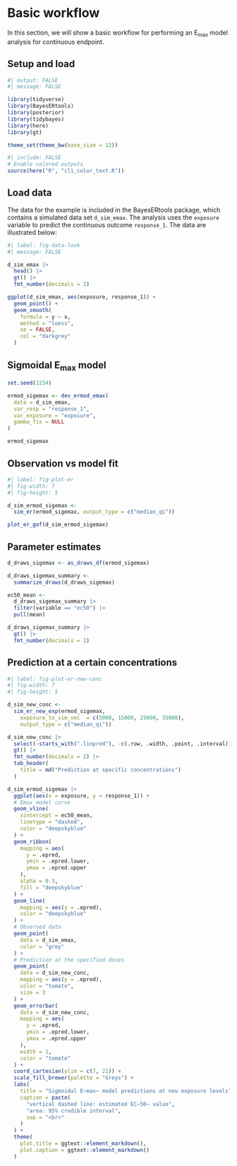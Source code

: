 # Basic workflow

In this section, we will show a basic workflow for performing an E~max~ model 
analysis for continuous endpoint.

## Setup and load

```r
#| output: FALSE
#| message: FALSE

library(tidyverse)
library(BayesERtools)
library(posterior)
library(tidybayes)
library(here)
library(gt)

theme_set(theme_bw(base_size = 12))
```

```r
#| include: FALSE
# Enable colored outputs
source(here("R", "cli_color_text.R"))
```

## Load data

The data for the example is included in the BayesERtools package, which contains a simulated data set `d_sim_emax`. The analysis uses the `exposure` variable to predict the continuous outcome `response_1`. The data are illustrated below:

```r
#| label: fig-data-look
#| message: FALSE

d_sim_emax |>
  head() |>
  gt() |>
  fmt_number(decimals = 2)

ggplot(d_sim_emax, aes(exposure, response_1)) +
  geom_point() +
  geom_smooth(
    formula = y ~ x,
    method = "loess",
    se = FALSE,
    col = "darkgrey"
  )
```

## Sigmoidal E~max~ model

```r
set.seed(1234)

ermod_sigemax <- dev_ermod_emax(
  data = d_sim_emax,
  var_resp = "response_1",
  var_exposure = "exposure",
  gamma_fix = NULL
)

ermod_sigemax
```

## Observation vs model fit

```r
#| label: fig-plot-er
#| fig-width: 7
#| fig-height: 5

d_sim_ermod_sigemax <-
  sim_er(ermod_sigemax, output_type = c("median_qi"))

plot_er_gof(d_sim_ermod_sigemax)
```

## Parameter estimates

```r
d_draws_sigemax <- as_draws_df(ermod_sigemax)

d_draws_sigemax_summary <-
  summarize_draws(d_draws_sigemax)

ec50_mean <-
  d_draws_sigemax_summary |>
  filter(variable == "ec50") |>
  pull(mean)

d_draws_sigemax_summary |>
  gt() |>
  fmt_number(decimals = 2)
```

## Prediction at a certain concentrations

```r
#| label: fig-plot-er-new-conc
#| fig-width: 7
#| fig-height: 5

d_sim_new_conc <-
  sim_er_new_exp(ermod_sigemax,
    exposure_to_sim_vec  = c(5000, 15000, 25000, 35000),
    output_type = c("median_qi"))

d_sim_new_conc |>
  select(-starts_with(".linpred"), -c(.row, .width, .point, .interval)) |>
  gt() |>
  fmt_number(decimals = 2) |>
  tab_header(
    title = md("Prediction at specific concentrations")
  )

d_sim_ermod_sigemax |>
  ggplot(aes(x = exposure, y = response_1)) +
  # Emax model curve
  geom_vline(
    xintercept = ec50_mean,
    linetype = "dashed",
    color = "deepskyblue"
  ) +
  geom_ribbon(
    mapping = aes(
      y = .epred,
      ymin = .epred.lower,
      ymax = .epred.upper
    ),
    alpha = 0.3,
    fill = "deepskyblue"
  ) +
  geom_line(
    mapping = aes(y = .epred),
    color = "deepskyblue"
  ) +
  # Observed data
  geom_point(
    data = d_sim_emax,
    color = "grey"
  ) +
  # Prediction at the specified doses
  geom_point(
    data = d_sim_new_conc,
    mapping = aes(y = .epred),
    color = "tomato",
    size = 3
  ) +
  geom_errorbar(
    data = d_sim_new_conc,
    mapping = aes(
      y = .epred,
      ymin = .epred.lower,
      ymax = .epred.upper
    ),
    width = 1,
    color = "tomato"
  ) +
  coord_cartesian(ylim = c(7, 21)) +
  scale_fill_brewer(palette = "Greys") +
  labs(
    title = "Sigmoidal E~max~ model predictions at new exposure levels",
    caption = paste(
      "vertical dashed line: estimated EC~50~ value",
      "area: 95% credible interval",
      sep = "<br>"
    )
  ) +
  theme(
    plot.title = ggtext::element_markdown(),
    plot.caption = ggtext::element_markdown()
  )
```

